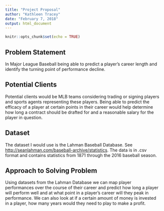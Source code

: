 ```yaml
---
title: "Project Proposal"
author: "Kathleen Tracey"
date: "February 7, 2018"
output: html_document
---
```


```r
knitr::opts_chunk$set(echo = TRUE)
```

## Problem Statement

In Major League Baseball being able to predict a player's career length and identify the turning point of performance decline.

## Potential Clients

Potential clients would be MLB teams considering trading or signing players and sports agents representing these players.  Being able to predict the efficacy of a player at certain points in their career would help determine how long a contract should be drafted for and a reasonable salary for the player in question.  

## Dataset
The dataset I would use is the Lahman Baseball Database.  See <http://seanlahman.com/baseball-archive/statistics>.  The data is in .csv format and contains statistics from 1871 through the 2016 baseball season.

## Approach to Solving Problem
Using datasets from the Lahman Database we can map player performances over the course of their career and predict how long a player will perform well and at what point in a player's career will they peak in performance.  We can also look at if a certain amount of money is invested in a player, how many years would they need to play to make a profit.   